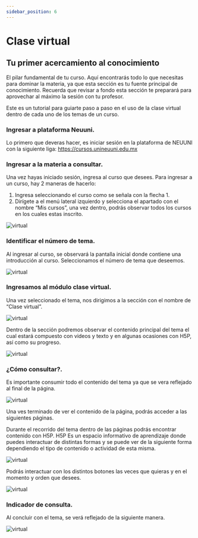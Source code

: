```yaml
---
sidebar_position: 6
---
```



# Clase virtual

## Tu primer acercamiento al conocimiento

El pilar fundamental de tu curso. Aquí encontrarás todo lo que necesitas para dominar la materia, ya que esta sección es tu fuente principal de conocimiento. Recuerda que revisar a fondo esta sección te preparará para aprovechar al máximo la sesión con tu profesor.

Este es un tutorial para 
guiarte paso a paso en el uso de la clase virtual dentro de cada uno de los temas de un curso.

### Ingresar a plataforma Neuuni.

Lo primero que deveras hacer, es iniciar sesión en la plataforma de NEUUNI con la siguiente liga: 
https://cursos.unineuuni.edu.mx

### Ingresar a la materia a consultar.

Una vez hayas iniciado sesión, ingresa al curso que desees.
Para ingresar a un curso, hay 2 maneras de hacerlo:
1. Ingresa seleccionando el curso como se señala con la flecha 1.
2. Dirígete a el menú lateral izquierdo y selecciona el apartado con el nombre “Mis cursos”, una 
vez dentro, podrás observar todos los cursos en los cuales estas inscrito.

![virtual](./img/virt1.jpg)

### Identificar el número de tema.

Al ingresar al curso, se observará la pantalla inicial donde contiene una introducción al curso.
Seleccionamos el número de tema que deseemos.

![virtual](./img/virt2.jpg)

### Ingresamos al módulo clase virtual.

Una vez seleccionado el tema, nos dirigimos a la sección con el nombre de “Clase virtual”.

![virtual](./img/virt3.jpg)

Dentro de la sección podremos observar el contenido principal del tema el cual estará compuesto con 
videos y texto y en algunas ocasiones con H5P, así como su progreso.

![virtual](./img/virt4.jpg)

### ¿Cómo consultar?.

Es importante consumir todo el contenido del tema ya que se vera reflejado al final de la página.

![virtual](./img/virt5.jpg)

Una ves terminado de ver el contenido de la página, podrás acceder a las siguientes páginas.

Durante el recorrido del tema dentro de las páginas podrás encontrar contenido con H5P.
H5P Es un espacio informativo de aprendizaje donde puedes interactuar de distintas formas y se puede 
ver de la siguiente forma dependiendo el tipo de contenido o actividad de esta misma.

![virtual](./img/virt6.jpg)

Podrás interactuar con los distintos botones las veces que quieras y en el momento y orden que 
desees.

![virtual](./img/virt7.jpg)

### Indicador de consulta.

Al concluir con el tema, se verá reflejado de la siguiente manera.

![virtual](./img/virt8.jpg)

<VideoIntro title="Clase virtual" videoUrl="https://www.youtube.com/embed/prF15wbTiPs" />